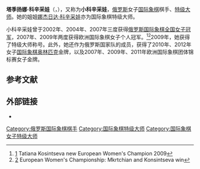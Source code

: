 {{Infobox chess player
|name = 塔季扬娜·科辛采娃
|image = TKosintseva 2.jpg
|caption = 摄于2007年
|birthname = Татьяна Анатольевна Косинцева
|country = {{RUS}}
|birth_date = {{Birth date and age|1986|04|11|df=y}}
|birth_place = {{USSR}}[[俄羅斯蘇維埃社會主義共和國|俄羅斯]][[阿爾漢格爾斯克|阿爾漢格爾斯克]]
|death_date = 
|death_place = 
|title = [[国际象棋特级大师|特级大师]]
|worldchampion = 
|womensworldchampion = 
|rating = 
|peakrating = 2581（2010年11月）
|FideID = 4133471
}}
'''塔季扬娜·科辛采娃'''（{{lang-ru|Татьяна Анатольевна Косинцева}}，{{bd|1986年|4月11日}}），又称为'''小科辛采娃'''，[[俄罗斯|俄罗斯]]女子[[国际象棋|国际象棋]]棋手、[[国际象棋特级大师|特级大师]]。她的姐姐[[娜杰日达·科辛采娃|娜杰日达·科辛采娃]]亦为国际象棋特级大师。

小科辛采娃曾于2002年、2004年、2007年三度获得[[俄罗斯国际象棋锦标赛|俄罗斯国际象棋全国女子冠军]]，2007年、2009年两度获得欧洲国际象棋女子个人冠军。<ref>[http://www.chessbase.com/newsdetail.asp?newsid=5303] {{Wayback|url=http://www.chessbase.com/newsdetail.asp?newsid=5303 |date=20121109191114 }} Tatiana Kosintseva new European Women's Champion 2009</ref><ref>[http://www.chessbase.com/newsdetail.asp?newsid=5302] {{Wayback|url=http://www.chessbase.com/newsdetail.asp?newsid=5302 |date=20121109192741 }} European Women's Championship: Mkrtchian and Konsintseva win</ref>2009年，她获得了特级大师称号。此外，她还作为俄罗斯国家队的成员，获得了2010年、2012年女子[[国际象棋奥林匹克|国际象棋奥林匹克]]金牌，以及2007年、2009年、2011年欧洲国际象棋团体锦标赛女子金牌。

== 参考文献 ==
{{reflist}}

== 外部链接 ==
*{{chessgames player|id=53061}}

{{chess-bio-stub}}
{{Authority control}}

[[Category:俄罗斯国际象棋棋手|Category:俄罗斯国际象棋棋手]]
[[Category:国际象棋特级大师|Category:国际象棋特级大师]]
[[Category:国际象棋女子特级大师|Category:国际象棋女子特级大师]]